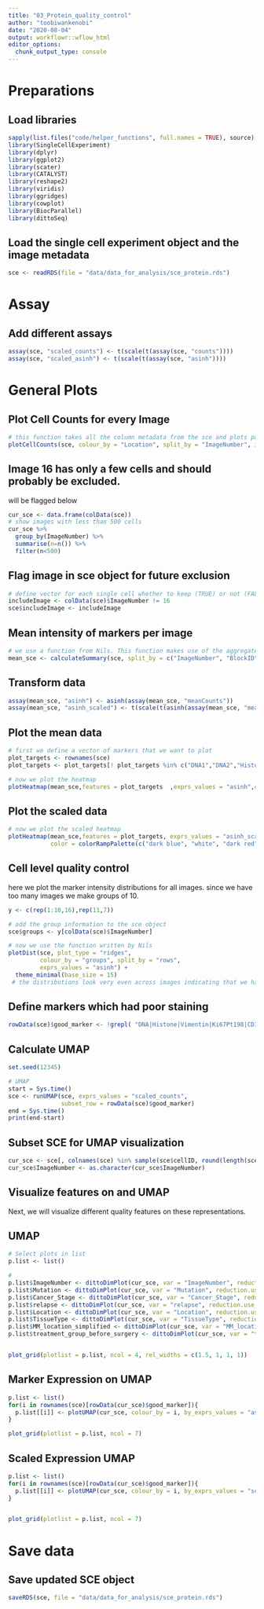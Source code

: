 ```yaml
---
title: "03_Protein_quality_control"
author: "toobiwankenobi"
date: "2020-08-04"
output: workflowr::wflow_html
editor_options:
  chunk_output_type: console
---
```


# Preparations

## Load libraries

```r
sapply(list.files("code/helper_functions", full.names = TRUE), source)
library(SingleCellExperiment)
library(dplyr)
library(ggplot2)
library(scater)
library(CATALYST)
library(reshape2)
library(viridis)
library(ggridges)
library(cowplot)
library(BiocParallel)
library(dittoSeq)
```

## Load the single cell experiment object and the image metadata

```r
sce <- readRDS(file = "data/data_for_analysis/sce_protein.rds")
```

# Assay

## Add different assays

```r
assay(sce, "scaled_counts") <- t(scale(t(assay(sce, "counts"))))
assay(sce, "scaled_asinh") <- t(scale(t(assay(sce, "asinh"))))
```

# General Plots

## Plot Cell Counts for every Image

```r
# this function takes all the column metadata from the sce and plots parts thereof
plotCellCounts(sce, colour_by = "Location", split_by = "ImageNumber", imageID = "ImageNumber")
```

## Image 16 has only a few cells and should probably be excluded.
will be flagged below

```r
cur_sce <- data.frame(colData(sce))
# show images with less than 500 cells
cur_sce %>%
  group_by(ImageNumber) %>%
  summarise(n=n()) %>%
  filter(n<500)
```

## Flag image in sce object for future exclusion

```r
# define vector for each single cell whether to keep (TRUE) or not (FALSE)
includeImage <- colData(sce)$ImageNumber != 16
sce$includeImage <- includeImage
```

## Mean intensity of markers per image

```r
# we use a function from Nils. This function makes use of the aggregate function to calculate the mean for each channel over all specified groups
mean_sce <- calculateSummary(sce, split_by = c("ImageNumber", "BlockID", "Location","Mutation","Cancer_Stage", "Status_at_3m","E_I_D","Adjuvant"), exprs_values = "counts")
``` 

## Transform data

```r
assay(mean_sce, "asinh") <- asinh(assay(mean_sce, "meanCounts"))
assay(mean_sce, "asinh_scaled") <- t(scale(t(asinh(assay(mean_sce, "meanCounts")))))
```

## Plot the mean data

```r
# first we define a vector of markers that we want to plot
plot_targets <- rownames(sce)
plot_targets <- plot_targets[! plot_targets %in% c("DNA1","DNA2","HistoneH3")]

# now we plot the heatmap
plotHeatmap(mean_sce,features = plot_targets  ,exprs_values = "asinh",colour_columns_by = "ImageNumber",color = viridis(100))
```

## Plot the scaled data

```r
# now we plot the scaled heatmap
plotHeatmap(mean_sce,features = plot_targets, exprs_values = "asinh_scaled", colour_columns_by = c("ImageNumber"), zlim = c(-3,3),
            color = colorRampPalette(c("dark blue", "white", "dark red"))(100))
```

## Cell level quality control
here we plot the marker intensity distributions for all images. since we have too many images we make groups of 10.

```r
y <- c(rep(1:10,16),rep(11,7))

# add the group information to the sce object
sce$groups <- y[colData(sce)$ImageNumber]

# now we use the function written by Nils
plotDist(sce, plot_type = "ridges", 
         colour_by = "groups", split_by = "rows", 
         exprs_values = "asinh") + 
  theme_minimal(base_size = 15)
 # the distributions look very even across images indicating that we have no major batch effects.

```

## Define markers which had poor staining

```r
rowData(sce)$good_marker <- !grepl( "DNA|Histone|Vimentin|Ki67Pt198|CD19|TOX1",rownames(sce))
```

## Calculate UMAP

```r
set.seed(12345)

# UMAP
start = Sys.time()
sce <- runUMAP(sce, exprs_values = "scaled_counts", 
               subset_row = rowData(sce)$good_marker)
end = Sys.time()
print(end-start)
```

## Subset SCE for UMAP visualization

```r
cur_sce <- sce[, colnames(sce) %in% sample(sce$cellID, round(length(sce$cellID)*0.05))]
cur_sce$ImageNumber <- as.character(cur_sce$ImageNumber)
```

## Visualize features on and UMAP
Next, we will visualize different quality features on these representations.

## UMAP

```r
# Select plots in list
p.list <- list()

# 
p.list$ImageNumber <- dittoDimPlot(cur_sce, var = "ImageNumber", reduction.use = "UMAP", size = 0.5, legend.show = FALSE) 
p.list$Mutation <- dittoDimPlot(cur_sce, var = "Mutation", reduction.use = "UMAP", size = 0.5)
p.list$Cancer_Stage <- dittoDimPlot(cur_sce, var = "Cancer_Stage", reduction.use = "UMAP", size = 0.5)
p.list$relapse <- dittoDimPlot(cur_sce, var = "relapse", reduction.use = "UMAP", size = 0.5)
p.list$Location <- dittoDimPlot(cur_sce, var = "Location", reduction.use = "UMAP", size = 0.5)
p.list$TissueType <- dittoDimPlot(cur_sce, var = "TissueType", reduction.use = "UMAP", size = 0.5)
p.list$MM_location_simplified <- dittoDimPlot(cur_sce, var = "MM_location_simplified", reduction.use = "UMAP", size = 0.5)
p.list$treatment_group_before_surgery <- dittoDimPlot(cur_sce, var = "treatment_group_before_surgery", reduction.use = "UMAP", size = 0.5)


plot_grid(plotlist = p.list, ncol = 4, rel_widths = c(1.5, 1, 1, 1))
```

## Marker Expression on UMAP

```r
p.list <- list()
for(i in rownames(sce)[rowData(cur_sce)$good_marker]){
  p.list[[i]] <- plotUMAP(cur_sce, colour_by = i, by_exprs_values = "asinh")
}

plot_grid(plotlist = p.list, ncol = 7)
```

## Scaled Expression UMAP

```r
p.list <- list()
for(i in rownames(sce)[rowData(cur_sce)$good_marker]){
  p.list[[i]] <- plotUMAP(cur_sce, colour_by = i, by_exprs_values = "scaled_asinh")
}


plot_grid(plotlist = p.list, ncol = 7)
```

# Save data

## Save updated SCE object

```r
saveRDS(sce, file = "data/data_for_analysis/sce_protein.rds")
```

